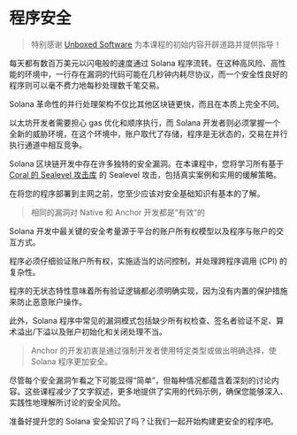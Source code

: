 
# 程序安全

> 特别感谢 [Unboxed Software](https://x.com/unboxedsoftware) 为本课程的初始内容开辟道路并提供指导！

每天都有数百万美元以闪电般的速度通过 Solana 程序流转。在这种高风险、高性能的环境中，一行存在漏洞的代码可能在几秒钟内耗尽协议，而一个安全性良好的程序则可以毫不费力地每秒处理数千笔交易。

Solana 革命性的并行处理架构不仅比其他区块链更快，而且在本质上完全不同。

以太坊开发者需要担心 gas 优化和顺序执行，而 Solana 开发者则必须掌握一个全新的威胁环境，在这个环境中，账户取代了存储，程序是无状态的，交易在并行执行通道中相互竞争。

Solana 区块链开发中存在许多独特的安全漏洞。在本课程中，您将学习所有基于 [Coral 的 Sealevel 攻击库](https://github.com/coral-xyz/sealevel-attacks) 的 Sealevel 攻击，包括真实案例和实用的缓解策略。

在将您的程序部署到主网之前，您至少应该对安全基础知识有基本的了解。

> 相同的漏洞对 Native 和 Anchor 开发都是“有效”的

<ArticleSection name="程序安全简介" id="introduction-to-program-security" level="h2" />

Solana 开发中最关键的安全考量源于平台的账户所有权模型以及程序与账户的交互方式。

程序必须仔细验证账户所有权，实施适当的访问控制，并处理跨程序调用 (CPI) 的复杂性。

程序的无状态特性意味着所有验证逻辑都必须明确实现，因为没有内置的保护措施来防止恶意账户操作。

此外，Solana 程序中常见的漏洞模式包括缺少所有权检查、签名者验证不足、算术溢出/下溢以及账户初始化和关闭处理不当。

> Anchor 的开发初衷是通过强制开发者使用特定类型或做出明确选择，使 Solana 程序更加安全。

尽管每个安全漏洞乍看之下可能显得“简单”，但每种情况都蕴含着深刻的讨论内容。这些课程减少了文字叙述，更多地提供了实用的代码示例，确保您能够深入、实践性地理解所讨论的安全风险。

准备好提升您的 Solana 安全知识了吗？让我们一起开始构建更安全的程序吧。
